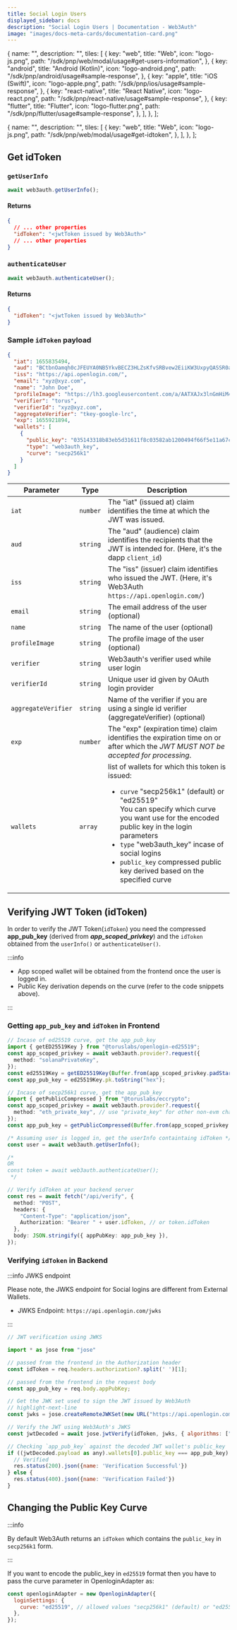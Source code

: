 ```yaml
---
title: Social Login Users
displayed_sidebar: docs
description: "Social Login Users | Documentation - Web3Auth"
image: "images/docs-meta-cards/documentation-card.png"
---
```



  {
    name: "",
    description: "",
    tiles: [
      {
        key: "web",
        title: "Web",
        icon: "logo-js.png",
        path: "/sdk/pnp/web/modal/usage#get-users-information",
      },
      {
        key: "android",
        title: "Android (Kotlin)",
        icon: "logo-android.png",
        path: "/sdk/pnp/android/usage#sample-response",
      },
      {
        key: "apple",
        title: "iOS (Swift)",
        icon: "logo-apple.png",
        path: "/sdk/pnp/ios/usage#sample-response",
      },
      {
        key: "react-native",
        title: "React Native",
        icon: "logo-react.png",
        path: "/sdk/pnp/react-native/usage#sample-response",
      },
      {
        key: "flutter",
        title: "Flutter",
        icon: "logo-flutter.png",
        path: "/sdk/pnp/flutter/usage#sample-response",
      },
    ],
  },
];

  {
    name: "",
    description: "",
    tiles: [
      {
        key: "web",
        title: "Web",
        icon: "logo-js.png",
        path: "/sdk/pnp/web/modal/usage#get-idtoken",
      },
    ],
  },
];

## Get idToken

### `getUserInfo`

```js
await web3auth.getUserInfo();
```

#### Returns

```json
{
  // ... other properties
  "idToken": "<jwtToken issued by Web3Auth>"
  // ... other properties
}
```

<Tiles tileGroups={getUserInfoData} />

### `authenticateUser`

```js
await web3auth.authenticateUser();
```

#### Returns

```json
{
  "idToken": "<jwtToken issued by Web3Auth>"
}
```

<Tiles tileGroups={getAuthenticateUserData} />

### Sample `idToken` payload

```json
{
  "iat": 1655835494,
  "aud": "BCtbnOamqh0cJFEUYA0NB5YkvBECZ3HLZsKfvSRBvew2EiiKW3UxpyQASSR0artjQkiUOCHeZ_ZeygXpYpxZjOs",
  "iss": "https://api.openlogin.com/",
  "email": "xyz@xyz.com",
  "name": "John Doe",
  "profileImage": "https://lh3.googleusercontent.com/a/AATXAJx3lnGmHiM4K97uLo9Rb0AxOceH-dQCBSRqGbck=s96-c",
  "verifier": "torus",
  "verifierId": "xyz@xyz.com",
  "aggregateVerifier": "tkey-google-lrc",
  "exp": 1655921894,
  "wallets": [
    {
      "public_key": "035143318b83eb5d31611f8c03582ab1200494f66f5e11a67c34f5581f48c1b70b",
      "type": "web3auth_key",
      "curve": "secp256k1"
    }
  ]
}
```

| Parameter           | Type     | Description                                                                                                                                                                                                                                                                                                                                                |
| ------------------- | -------- | ---------------------------------------------------------------------------------------------------------------------------------------------------------------------------------------------------------------------------------------------------------------------------------------------------------------------------------------------------------- |
| `iat`               | `number` | The "iat" (issued at) claim identifies the time at which the JWT was issued.                                                                                                                                                                                                                                                                               |
| `aud`               | `string` | The "aud" (audience) claim identifies the recipients that the JWT is intended for. (Here, it's the dapp `client_id`)                                                                                                                                                                                                                                       |
| `iss`               | `string` | The "iss" (issuer) claim identifies who issued the JWT. (Here, it's Web3Auth `https://api.openlogin.com/`)                                                                                                                                                                                                                                                 |
| `email`             | `string` | The email address of the user (optional)                                                                                                                                                                                                                                                                                                                   |
| `name`              | `string` | The name of the user (optional)                                                                                                                                                                                                                                                                                                                            |
| `profileImage`      | `string` | The profile image of the user (optional)                                                                                                                                                                                                                                                                                                                   |
| `verifier`          | `string` | Web3auth's verifier used while user login                                                                                                                                                                                                                                                                                                                  |
| `verifierId`        | `string` | Unique user id given by OAuth login provider                                                                                                                                                                                                                                                                                                               |
| `aggregateVerifier` | `string` | Name of the verifier if you are using a single id verifier (aggregateVerifier) (optional)                                                                                                                                                                                                                                                                  |
| `exp`               | `number` | The "exp" (expiration time) claim identifies the expiration time on or after which the _JWT MUST NOT be accepted for processing_.                                                                                                                                                                                                                          |
| `wallets`           | `array`  | list of wallets for which this token is issued: <ul><li>`curve` "secp256k1" (default) or "ed25519" <br/> You can specify which curve you want use for the encoded public key in the login parameters<br/></li><li>`type` "web3auth_key" incase of social logins</li><li>`public_key` compressed public key derived based on the specified curve </li></ul> |

## Verifying JWT Token (idToken)

In order to verify the JWT Token(`idToken`) you need the compressed **app_pub_key** (derived from _**app_scoped_privkey**_) and the `idToken` obtained
from the `userInfo()` or `authenticateUser()`.

:::info

- App scoped wallet will be obtained from the frontend once the user is logged in.
- Public Key derivation depends on the curve (refer to the code snippets above).

:::

### Getting `app_pub_key` and `idToken` in Frontend

```typescript
// Incase of ed25519 curve, get the app_pub_key
import { getED25519Key } from "@toruslabs/openlogin-ed25519";
const app_scoped_privkey = await web3auth.provider?.request({
  method: "solanaPrivateKey",
});
const ed25519Key = getED25519Key(Buffer.from(app_scoped_privkey.padStart(64, "0"), "hex"));
const app_pub_key = ed25519Key.pk.toString("hex");

// Incase of secp256k1 curve, get the app_pub_key
import { getPublicCompressed } from "@toruslabs/eccrypto";
const app_scoped_privkey = await web3auth.provider?.request({
  method: "eth_private_key", // use "private_key" for other non-evm chains
});
const app_pub_key = getPublicCompressed(Buffer.from(app_scoped_privkey.padStart(64, "0"), "hex")).toString("hex");

/* Assuming user is logged in, get the userInfo containtaing idToken */
const user = await web3auth.getUserInfo();

/*
OR
const token = await web3auth.authenticateUser();
 */

// Verify idToken at your backend server
const res = await fetch("/api/verify", {
  method: "POST",
  headers: {
    "Content-Type": "application/json",
    Authorization: "Bearer " + user.idToken, // or token.idToken
  },
  body: JSON.stringify({ appPubKey: app_pub_key }),
});
```

### Verifying `idToken` in Backend

:::info JWKS endpoint

Please note, the JWKS endpoint for Social logins are different from External Wallets.

- JWKS Endpoint: `https://api.openlogin.com/jwks`

:::

```javascript
// JWT verification using JWKS

import * as jose from "jose"

// passed from the frontend in the Authorization header
const idToken = req.headers.authorization?.split(' ')[1];

// passed from the frontend in the request body
const app_pub_key = req.body.appPubKey;

// Get the JWK set used to sign the JWT issued by Web3Auth
// highlight-next-line
const jwks = jose.createRemoteJWKSet(new URL("https://api.openlogin.com/jwks"));

// Verify the JWT using Web3Auth's JWKS
const jwtDecoded = await jose.jwtVerify(idToken, jwks, { algorithms: ["ES256"] });

// Checking `app_pub_key` against the decoded JWT wallet's public_key
if ((jwtDecoded.payload as any).wallets[0].public_key === app_pub_key) {
  // Verified
  res.status(200).json({name: 'Verification Successful'})
} else {
  res.status(400).json({name: 'Verification Failed'})
}
```

## Changing the Public Key Curve

:::info

By default Web3Auth returns an `idToken` which contains the `public_key` in `secp256k1` form.

:::

If you want to encode the public_key in `ed25519` format then you have to pass the curve parameter in OpenloginAdapter as:

```js
const openloginAdapter = new OpenloginAdapter({
  loginSettings: {
    curve: "ed25519", // allowed values "secp256k1" (default) or "ed25519"
  },
});
```
